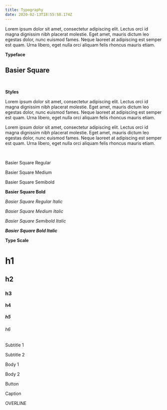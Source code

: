```yaml
---
title: Typography
date: 2020-02-13T18:55:58.174Z
---
```

Lorem ipsum dolor sit amet, consectetur adipiscing elit. Lectus orci id magna dignissim nibh placerat molestie. Eget amet, mauris dictum leo egestas dolor, nunc euismod fames. Neque laoreet at adipiscing est semper est quam. Urna libero, eget nulla orci aliquam felis rhoncus mauris etiam.
<br/>

**Typeface**

## Basier Square

<br/>

**Styles**

Lorem ipsum dolor sit amet, consectetur adipiscing elit. Lectus orci id magna dignissim nibh placerat molestie. Eget amet, mauris dictum leo egestas dolor, nunc euismod fames. Neque laoreet at adipiscing est semper est quam. Urna libero, eget nulla orci aliquam felis rhoncus mauris etiam.

Lorem ipsum dolor sit amet, consectetur adipiscing elit. Lectus orci id magna dignissim nibh placerat molestie. Eget amet, mauris dictum leo egestas dolor, nunc euismod fames. Neque laoreet at adipiscing est semper est quam. Urna libero, eget nulla orci aliquam felis rhoncus mauris etiam.

<br/>

Basier Square Regular

Basier Square Medium

Basier Square Semibold

**Basier Square Bold**

*Basier Square Regular Italic*

*Basier Square Medium Italic*

*Basier Square Semibold Italic*

***Basier Square Bold Italic***
<br/>

**Type Scale**

# h1

## h2

### h3

#### h4

##### h5

###### h6

Subtitle 1

Subtitle 2

Body 1

Body 2

Button

Caption

OVERLINE

